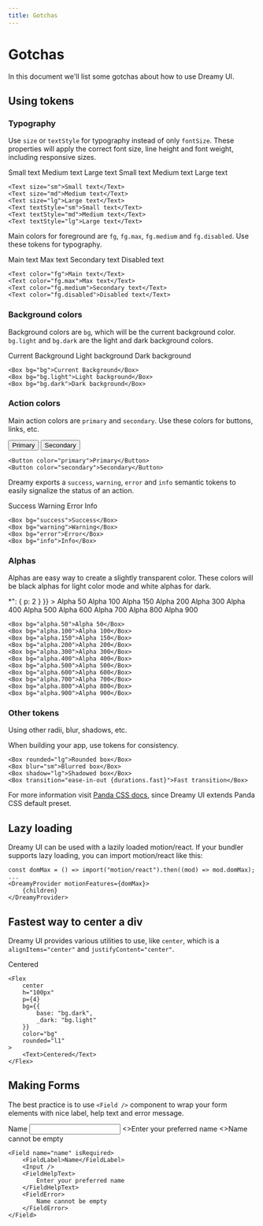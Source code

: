 ```yaml
---
title: Gotchas
---
```


# Gotchas

In this document we'll list some gotchas about how to use Dreamy UI.

## Using tokens

### Typography

Use `size` or `textStyle` for typography instead of only `fontSize`. These properties will apply the correct font size, line height and font weight, including responsive sizes.

<Wrapper>
    <Text size="sm">Small text</Text>
    <Text size="md">Medium text</Text>
    <Text size="lg">Large text</Text>
    <Text textStyle="sm">Small text</Text>
    <Text textStyle="md">Medium text</Text>
    <Text textStyle="lg">Large text</Text>
</Wrapper>

```tsx
<Text size="sm">Small text</Text>
<Text size="md">Medium text</Text>
<Text size="lg">Large text</Text>
<Text textStyle="sm">Small text</Text>
<Text textStyle="md">Medium text</Text>
<Text textStyle="lg">Large text</Text>
```

Main colors for foreground are `fg`, `fg.max`, `fg.medium` and `fg.disabled`. Use these tokens for typography.

<Wrapper>
    <Text color="fg">Main text</Text>
    <Text color="fg.max">Max text</Text>
    <Text color="fg.medium">Secondary text</Text>
    <Text color="fg.disabled">Disabled text</Text>
</Wrapper>

```tsx
<Text color="fg">Main text</Text>
<Text color="fg.max">Max text</Text>
<Text color="fg.medium">Secondary text</Text>
<Text color="fg.disabled">Disabled text</Text>
```

### Background colors

Background colors are `bg`, which will be the current background color. `bg.light` and `bg.dark` are the light and dark background colors.

<Wrapper>
    <Box bg="bg">Current Background</Box>
    <Box bg="bg.light">Light background</Box>
    <Box bg="bg.dark">Dark background</Box>
</Wrapper>

```tsx
<Box bg="bg">Current Background</Box>
<Box bg="bg.light">Light background</Box>
<Box bg="bg.dark">Dark background</Box>
```

### Action colors

Main action colors are `primary` and `secondary`. Use these colors for buttons, links, etc.

<Wrapper>
    <Button color="primary" w="xs">Primary</Button>
    <Button color="secondary" w="xs">Secondary</Button>
</Wrapper>

```tsx
<Button color="primary">Primary</Button>
<Button color="secondary">Secondary</Button>
```

Dreamy exports a `success`, `warning`, `error` and `info` semantic tokens to easily signalize the status of an action.

<Wrapper>
    <Box bg="success" p={2} rounded="l1">Success</Box>
    <Box bg="warning" p={2} rounded="l1">Warning</Box>
    <Box bg="error" p={2} rounded="l1">Error</Box>
    <Box bg="info" p={2} rounded="l1">Info</Box>
</Wrapper>

```tsx
<Box bg="success">Success</Box>
<Box bg="warning">Warning</Box>
<Box bg="error">Error</Box>
<Box bg="info">Info</Box>
```

### Alphas

Alphas are easy way to create a slightly transparent color. These colors will be black alphas for light color mode and white alphas for dark.

<Wrapper>
    <Flex 
        wrapped
        gap={2}
        css={{
            "& > *": {
                p: 2
            }
        }}
    >
        <Box bg="alpha.50">Alpha 50</Box>
        <Box bg="alpha.100">Alpha 100</Box>
        <Box bg="alpha.150">Alpha 150</Box>
        <Box bg="alpha.200">Alpha 200</Box>
        <Box bg="alpha.300">Alpha 300</Box>
        <Box bg="alpha.400">Alpha 400</Box>
        <Box bg="alpha.500">Alpha 500</Box>
        <Box bg="alpha.600">Alpha 600</Box>
        <Box bg="alpha.700">Alpha 700</Box>
        <Box bg="alpha.800">Alpha 800</Box>
        <Box bg="alpha.900">Alpha 900</Box>
    </Flex>
</Wrapper>

```tsx
<Box bg="alpha.50">Alpha 50</Box>
<Box bg="alpha.100">Alpha 100</Box>
<Box bg="alpha.150">Alpha 150</Box>
<Box bg="alpha.200">Alpha 200</Box>
<Box bg="alpha.300">Alpha 300</Box>
<Box bg="alpha.400">Alpha 400</Box>
<Box bg="alpha.500">Alpha 500</Box>
<Box bg="alpha.600">Alpha 600</Box>
<Box bg="alpha.700">Alpha 700</Box>
<Box bg="alpha.800">Alpha 800</Box>
<Box bg="alpha.900">Alpha 900</Box>
```

### Other tokens

Using other radii, blur, shadows, etc.

When building your app, use tokens for consistency.

```tsx
<Box rounded="lg">Rounded box</Box>
<Box blur="sm">Blurred box</Box>
<Box shadow="lg">Shadowed box</Box>
<Box transition="ease-in-out {durations.fast}">Fast transition</Box>
```

For more information visit [Panda CSS docs](https://panda-css.com/docs/customization/theme), since Dreamy UI extends Panda CSS default preset.

## Lazy loading

Dreamy UI can be used with a lazily loaded motion/react. If your bundler supports lazy loading, you can import motion/react like this:

```tsx
const domMax = () => import("motion/react").then((mod) => mod.domMax);
...
<DreamyProvider motionFeatures={domMax}>
    {children}
</DreamyProvider>
```

## Fastest way to center a div

Dreamy UI provides various utilities to use, like `center`, which is a `alignItems="center"` and `justifyContent="center"`.

<Wrapper>
    <Flex 
        center 
        h="100px" 
        p={4} 
        bg={{
            base: "bg.dark",
            _dark: "bg.light"
        }}
        color="bg"
        rounded="l1"
    >
        <Text>Centered</Text>
    </Flex>
</Wrapper>

```tsx
<Flex 
    center 
    h="100px" 
    p={4} 
    bg={{
        base: "bg.dark",
        _dark: "bg.light"
    }}
    color="bg"
    rounded="l1"
>
    <Text>Centered</Text>
</Flex>
```

## Making Forms

The best practice is to use `<Field />` component to wrap your form elements with nice label, help text and error message.

<Wrapper>
    <Field name="name" isRequired>
        <FieldLabel>Name</FieldLabel>
        <Input />
        <FieldHelpText>
            <>Enter your preferred name</>
        </FieldHelpText>
        <FieldError>
            <>Name cannot be empty</>
        </FieldError>
    </Field>
</Wrapper>

```tsx
<Field name="name" isRequired>
    <FieldLabel>Name</FieldLabel>
    <Input />
    <FieldHelpText>
        Enter your preferred name
    </FieldHelpText>
    <FieldError>
        Name cannot be empty
    </FieldError>
</Field>
```
